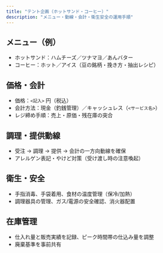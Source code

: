 ```yaml
---
title: "テント企画（ホットサンド・コーヒー）"
description: "メニュー・動線・会計・衛生安全の運用手順"
---
```


## メニュー（例）

- ホットサンド：ハムチーズ／ツナマヨ／あんバター
- コーヒー：ホット／アイス（豆の銘柄・挽き方・抽出レシピ）

## 価格・会計

- 価格：`<記入>` 円（税込）  
- 会計方法：現金（釣銭管理）／キャッシュレス（`<サービス名>`）
- レジ締め手順：売上・原価・残在庫の突合

## 調理・提供動線

- 受注 → 調理 → 提供 → 会計の一方向動線を確保
- アレルゲン表記・やけど対策（受け渡し時の注意喚起）

## 衛生・安全

- 手指消毒、手袋着用、食材の温度管理（保冷/加熱）
- 調理器具の管理、ガス/電源の安全確認、消火器配置

## 在庫管理

- 仕入れ量と販売実績を記録、ピーク時間帯の仕込み量を調整
- 廃棄基準を事前共有


